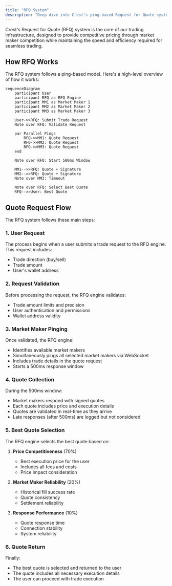 ```yaml
---
title: "RFQ System"
description: "Deep dive into Crest's ping-based Request for Quote system"
---
```


Crest's Request for Quote (RFQ) system is the core of our trading infrastructure, designed to provide competitive pricing through market maker competition while maintaining the speed and efficiency required for seamless trading.

## How RFQ Works

The RFQ system follows a ping-based model. Here's a high-level overview of how it works:

```mermaid
sequenceDiagram
    participant User
    participant RFQ as RFQ Engine
    participant MM1 as Market Maker 1
    participant MM2 as Market Maker 2
    participant MM3 as Market Maker 3

    User->>RFQ: Submit Trade Request
    Note over RFQ: Validate Request

    par Parallel Pings
        RFQ->>MM1: Quote Request
        RFQ->>MM2: Quote Request
        RFQ->>MM3: Quote Request
    end

    Note over RFQ: Start 500ms Window

    MM1-->>RFQ: Quote + Signature
    MM2-->>RFQ: Quote + Signature
    Note over MM3: Timeout

    Note over RFQ: Select Best Quote
    RFQ-->>User: Best Quote
```

## Quote Request Flow

The RFQ system follows these main steps:

### 1. User Request

The process begins when a user submits a trade request to the RFQ engine. This request includes:
- Trade direction (buy/sell)
- Trade amount
- User's wallet address

### 2. Request Validation

Before processing the request, the RFQ engine validates:
- Trade amount limits and precision
- User authentication and permissions
- Wallet address validity

### 3. Market Maker Pinging

Once validated, the RFQ engine:
- Identifies available market makers
- Simultaneously pings all selected market makers via WebSocket
- Includes trade details in the quote request
- Starts a 500ms response window

### 4. Quote Collection

During the 500ms window:
- Market makers respond with signed quotes
- Each quote includes price and execution details
- Quotes are validated in real-time as they arrive
- Late responses (after 500ms) are logged but not considered

### 5. Best Quote Selection

The RFQ engine selects the best quote based on:

1. **Price Competitiveness** (70%)
   - Best execution price for the user
   - Includes all fees and costs
   - Price impact consideration

2. **Market Maker Reliability** (20%)
   - Historical fill success rate
   - Quote consistency
   - Settlement reliability

3. **Response Performance** (10%)
   - Quote response time
   - Connection stability
   - System reliability

### 6. Quote Return

Finally:
- The best quote is selected and returned to the user
- The quote includes all necessary execution details
- The user can proceed with trade execution

